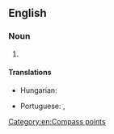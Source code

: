 {{also|nnw}}
==English==

===Noun===
{{en-noun|-}}

# {{abbreviation of|north-northwest|lang=en}}

====Translations====
{{trans-top|abbreviation of north-northwest}}
* Hungarian: {{t+|hu|ÉÉNy}}
{{trans-mid}}
* Portuguese: {{t|pt|NNO}}, {{t|pt|NNW}}
{{trans-bottom}}

[[Category:en:Compass points]]